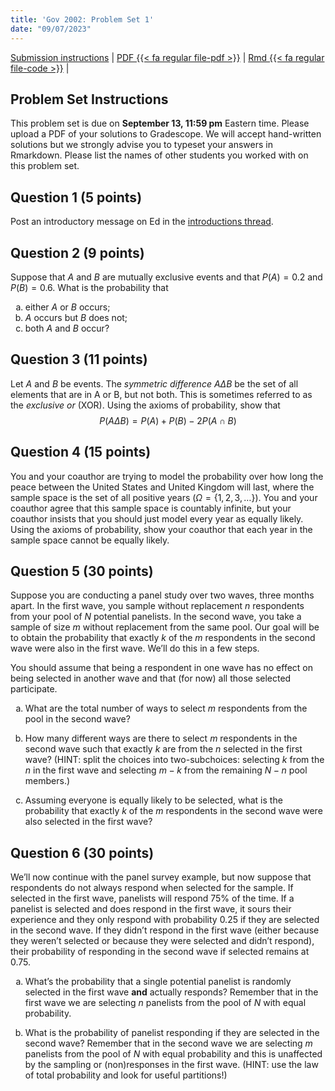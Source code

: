 ```yaml
---
title: 'Gov 2002: Problem Set 1'
date: "09/07/2023"
---
```


[Submission instructions](problem-sets.qmd) | [PDF {{< fa regular file-pdf >}}](/files/assignments/pset_1.pdf) | [Rmd {{< fa regular file-code >}}](/files/assignments/pset_1.Rmd) | 

## Problem Set Instructions 

This problem set is due on **September 13, 11:59 pm** Eastern time. Please upload a PDF of your solutions to Gradescope. We will accept hand-written solutions but we strongly advise you to typeset your answers in Rmarkdown. Please list the names of other students you worked with on this problem set. 

## Question 1 (5 points)


Post an introductory message on Ed in the [introductions thread](https://edstem.org/us/courses/45093/discussion/3396008).

## Question 2 (9 points)
Suppose that $A$ and $B$ are mutually exclusive events and that $P(A) = 0.2$ and $P(B) = 0.6$. What is the probability that

a. either $A$ or $B$ occurs;
b. $A$ occurs but $B$ does not;
c. both $A$ and $B$ occur?





## Question 3 (11 points)


Let $A$ and $B$ be events. The *symmetric difference* $A \Delta B$ be the set of all elements that are in A or B, but not both. This is sometimes referred to as the *exclusive or* (XOR). Using the axioms of probability, show that 
$$
P(A \Delta B) = P(A) + P(B) - 2P(A \cap B)
$$









## Question 4 (15 points)

You and your coauthor are trying to model the probability over how long the peace between the United States and United Kingdom will last, where the sample space is the set of all positive years ($\Omega = \{1, 2, 3, \ldots\}$). You and your coauthor agree that this sample space is countably infinite, but your coauthor insists that you should just model every year as equally likely. Using the axioms of probability, show your coauthor that each year in the sample space cannot be equally likely. 






## Question 5 (30 points)

Suppose you are conducting a panel study over two waves, three months apart. In the first wave, you sample without replacement $n$ respondents from your pool of $N$ potential panelists. In the second wave, you take a sample of size $m$ without replacement from the same pool. Our goal will be to obtain the probability that exactly $k$ of the $m$ respondents in the second wave were also in the first wave. We'll do this in a few steps. 

You should assume that being a respondent in one wave has no effect on being selected in another wave and that (for now) all those selected participate. 

a. What are the total number of ways to select $m$ respondents from the pool in the second wave?

b. How many different ways are there to select $m$ respondents in the second wave such that exactly $k$ are from the $n$ selected in the first wave? (HINT: split the choices into two-subchoices: selecting $k$ from the $n$ in the first wave and selecting $m - k$ from the remaining $N - n$ pool members.)

c. Assuming everyone is equally likely to be selected, what is the probability that exactly $k$ of the $m$ respondents in the second wave were also selected in the first wave?










## Question 6 (30 points)

We'll now continue with the panel survey example, but now suppose that respondents do not always respond when selected for the sample. If selected in the first wave, panelists will respond 75% of the time. If a panelist is selected and does respond in the first wave, it sours their experience and they only respond with probability 0.25 if they are selected in the second wave. If they didn't respond in the first wave (either because they weren't selected or because they were selected and didn't respond), their probability of responding in the second wave if selected remains at 0.75. 


a. What's the probability that a single potential panelist is randomly selected in the first wave **and** actually responds? Remember that in the first wave we are selecting $n$ panelists from the pool of $N$ with equal probability.

b. What is the probability of panelist responding if they are selected in the second wave? Remember that in the second wave we are selecting $m$ panelists from the pool of $N$ with equal probability and this is unaffected by the sampling or (non)responses in the first wave.   (HINT: use the law of total probability and look for useful partitions!)





